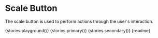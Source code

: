 
<Meta title="Components/Button" component="scale-button"/>

# Scale Button
The scale button is used to perform actions through the user's interaction.


<Preview>
  <Story name="playground">
    {stories.playground()}
  </Story>
</Preview>

<Preview>
  <Story name="primary">
    {stories.primary()}
  </Story>
</Preview>

<Preview>
  <Story name="secondary">
    {stories.secondary()}
  </Story>
</Preview>

<Description>
  {readme}
</Description>

